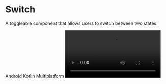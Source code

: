 
# Switch

A toggleable component that allows users to switch between two states.

<TagContainer>
  <Tag>Android</Tag>
  <Tag>Kotlin Multiplatform</Tag>
</TagContainer>

<Video src="https://files.catbox.moe/epg4v3.mp4" />

<br />

## Installation

```bash copy
./gradlew lumo --add Switch
```

## Usage

### Basic Switch

```kotlin copy
var checked by remember { mutableStateOf(false) }

Switch(
    checked = checked,
    onCheckedChange = { checked = it }
)
```

### Custom Switch

```kotlin copy
Switch(
    checked = checked,
    onCheckedChange = { checked = it },
    enabled = true,
    colors = SwitchDefaults.colors(
        checkedThumbColor = AppTheme.colors.onPrimary,
        checkedTrackColor = AppTheme.colors.primary,
        uncheckedThumbColor = AppTheme.colors.primary,
        uncheckedTrackColor = AppTheme.colors.background
    ),
    thumbContent = {
        Icon(
            imageVector = Icons.Default.Check,
            contentDescription = null,
            modifier = Modifier.size(12.dp)
        )
    }
)
```

## API Documentation

### Parameters

| Parameter           | Type                        | Description                 |
| ------------------- | --------------------------- | --------------------------- |
| `checked`           | `Boolean`                   | Current state of the switch |
| `onCheckedChange`   | `((Boolean) -> Unit)?`      | Callback when state changes |
| `modifier`          | `Modifier`                  | Modifier for the switch     |
| `thumbContent`      | `@Composable (() -> Unit)?` | Optional content in thumb   |
| `enabled`           | `Boolean`                   | Whether switch is enabled   |
| `colors`            | `SwitchColors`              | Colors for different states |
| `interactionSource` | `MutableInteractionSource`  | Source of interactions      |
